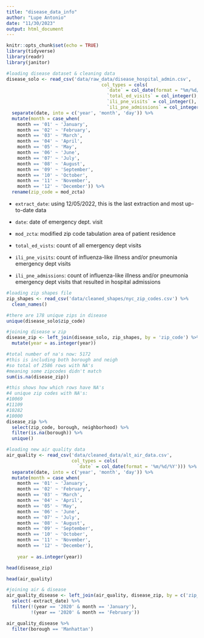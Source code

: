 ```yaml
---
title: "disease_data_info"
author: "Lupe Antonio"
date: "11/30/2023"
output: html_document
---
```


```r
knitr::opts_chunk$set(echo = TRUE)
library(tidyverse)
library(readr)
library(janitor)
```

```r
#loading disease dataset & cleaning data
disease_solo <- read_csv('data/raw_data/disease_hospital_admin.csv',
                                   col_types = cols(
                                     `date` = col_date(format = "%m/%d/%Y"),
                                     `total_ed_visits` = col_integer(),
                                     `ili_pne_visits` = col_integer(),
                                     `ili_pne_admissions` = col_integer())) %>%
  separate(date, into = c('year', 'month', 'day')) %>%
  mutate(month = case_when(
    month == '01' ~ 'January',
    month == '02' ~ 'February',
    month == '03' ~ 'March',
    month == '04' ~ 'April',
    month == '05' ~ 'May',
    month == '06' ~ 'June',
    month == '07' ~ 'July',
    month == '08' ~ 'August',
    month == '09' ~ 'September',
    month == '10' ~ 'October',
    month == '11' ~ 'November',
    month == '12' ~ 'December')) %>%
  rename(zip_code = mod_zcta)
```

- `extract_date`: using 12/05/2022, this is the last extraction and most up-to-date data

- `date`: date of emergency dept. visit

- `mod_zcta`: modified zip code tabulation area of patient residence

- `total_ed_vists`: count of all emergency dept visits

- `ili_pne_visits`: count of influenza-like illness and/or pneumonia emergency dept visits

- `ili_pne_admissions`: count of influenza-like illness and/or pneumonia emergency dept visits that resulted in hospital admissions


```r
#loading zip shapes file
zip_shapes <- read_csv('data/cleaned_shapes/nyc_zip_codes.csv') %>%
  clean_names()
```

```r
#there are 178 unique zips in disease
unique(disease_solo$zip_code)
```

```r
#joining disease w zip
disease_zip <- left_join(disease_solo, zip_shapes, by = 'zip_code') %>%
  mutate(year = as.integer(year))
```

```r
#total number of na's now: 5172
#this is including both borough and neigh
#so total of 2586 rows with NA's
#meaning some zipcodes didn't match
sum(is.na(disease_zip))
```

```r
#this shows how which rows have NA's
#4 unique zip codes with NA's:
#10069
#11109
#10282
#10000
disease_zip %>%
  select(zip_code, borough, neighborhood) %>%
  filter(is.na(borough)) %>%
  unique()
```


```r
#loading new air quality data
air_quality <- read_csv('data/cleaned_data/alt_air_data.csv',
                        col_types = cols(
                          `date` = col_date(format = '%m/%d/%Y'))) %>%
  separate(date, into = c('year', 'month', 'day')) %>%
  mutate(month = case_when(
    month == '01' ~ 'January',
    month == '02' ~ 'February',
    month == '03' ~ 'March',
    month == '04' ~ 'April',
    month == '05' ~ 'May',
    month == '06' ~ 'June',
    month == '07' ~ 'July',
    month == '08' ~ 'August',
    month == '09' ~ 'September',
    month == '10' ~ 'October',
    month == '11' ~ 'November',
    month == '12' ~ 'December'),
    
    year = as.integer(year))
```

```r
head(disease_zip)
```

```r
head(air_quality)
```

```r
#joining air & disease
air_quality_disease <- left_join(air_quality, disease_zip, by = c('zip_code', 'year', 'month', 'day')) %>%
  select(-extract_date) %>%
  filter(!(year == '2020' & month == 'January'),
         !(year == '2020' & month == 'February'))
```

```r
air_quality_disease %>%
  filter(borough == 'Manhattan')
```

